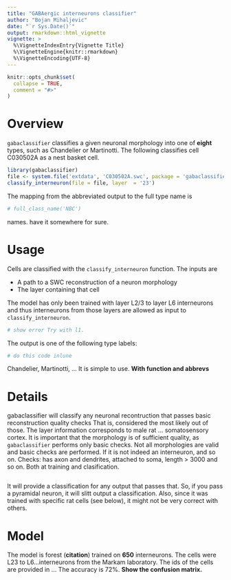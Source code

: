 ```yaml
---
title: "GABAergic interneurons classifier"
author: "Bojan Mihaljevic"
date: "`r Sys.Date()`"
output: rmarkdown::html_vignette
vignette: >
  %\VignetteIndexEntry{Vignette Title}
  %\VignetteEngine{knitr::rmarkdown}
  %\VignetteEncoding{UTF-8}
---
```


```r
knitr::opts_chunk$set(
  collapse = TRUE,
  comment = "#>"
)
```

# Overview 

`gabaclassifier` classifies a given neuronal morphology into one of **eight** types, such as Chandelier or Martinotti. The following classifies cell C030502A as a nest basket cell.

```r
library(gabaclassifier) 
file <- system.file('extdata', 'C030502A.swc', package = 'gabaclassifier')
classify_interneuron(file = file, layer  = '23')
```

The mapping from the abbreviated output to the full type name is 
```r
# full_class_name('NBC')
```
names. have it somewhere for sure.
  
# Usage
Cells are classified with the `classify_interneuron` function. The inputs are

- A path to a SWC reconstruction of a neuron morphology
- The layer containing that cell  

The model has only been trained with layer L2/3 to layer L6 interneurons and thus interneurons from those layers are allowed as input to `classify_interneuron`.  
```r
# show error Try with l1. 
```
 
The output is one of the following type labels:
```r
# do this code inlune 
```
Chandelier, Martinotti, ...  It is simple to use.  **With function and abbrevs**   

# Details  
gabaclassifier will classify any neuronal recontruction that passes basic reconstruction quality checks
 That is, considered the most likely out of those.  The layer information corresponds to male rat ... somatosensory cortex.  It is important that the morphology is of sufficient quality, as `gabaclassifier` performs only basic checks. Not all morphologies are valid and basic checks are performed.  If it is not indeed an interneuron, and so on. Checks:  has axon and dendrites, attached to soma, length > 3000 and so on. Both at training and clasification.

```r

```
It will provide a classification for any output that passes that. So, if you pass a pyramidal neuron, it will slitt output a classification. Also, since it was trained with specific rat cells (see below), it might not be very correct with others. 
  
# Model 
  
The model is  forest (**citation**) trained on **650** interneurons. The cells were L23 to L6...interneurons from the Markam laboratory.   The ids of the cells are provided in ...  The accuracy is 72%. **Show the confusion matrix.** 

